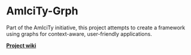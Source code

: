 <!-- ---------------------------------------------
Copyright (C)  Andrei Olaru and contributors (see AUTHORS).

This file is part of AmIciTy-Grph.

AmIciTy-Grph is free software: you can redistribute it and/or modify it under the terms of the GNU General Public License as published by the Free Software Foundation, either version 3 of the License, or any later version.

AmIciTy-Grph is distributed in the hope that it will be useful, but WITHOUT ANY WARRANTY; without even the implied warranty of MERCHANTABILITY or FITNESS FOR A PARTICULAR PURPOSE.  See the GNU General Public License for more details.

You should have received a copy of the GNU General Public License along with AmIciTy-Grph.  If not, see <http://www.gnu.org/licenses/>.
--------------------------------------------- -->
= AmIciTy-Grph =


Part of the AmIciTy initiative, this project attempts to create a framework using graphs for context-aware, user-friendly applications.

'''[https://github.com/andreiolaru-ro/AmIciTy-Grph/wiki Project wiki]'''
